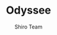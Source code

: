 ---
title: "Odyssee"
description: "Back in March, the shiro team invited 50 people from across the world to record their experiences—their activities and their feelings—for 30 days during the (first) peak of the pandemic."
author: ["Shiro Team"]
publishedDate: "2024-03-20"
section: "People"
image_path: "public/images/odyssee-thumb.jpg"
external_link: "http://odyssee.community/"
layout: "image"
---